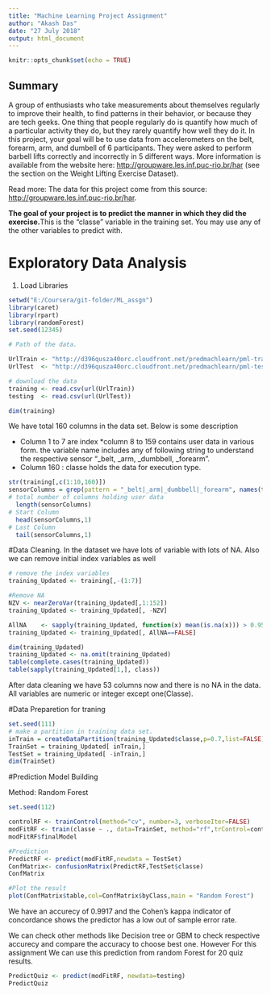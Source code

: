 ```yaml
---
title: "Machine Learning Project Assignment"
author: "Akash Das"
date: "27 July 2018"
output: html_document
---
```


```r
knitr::opts_chunk$set(echo = TRUE)
```

## Summary
A group of enthusiasts who take measurements about themselves regularly to improve their health, to find patterns in their behavior, or because they are tech geeks. One thing that people regularly do is quantify how much of a particular activity they do, but they rarely quantify how well they do it. In this project, your goal will be to use data from accelerometers on the belt, forearm, arm, and dumbell of 6 participants. They were asked to perform barbell lifts correctly and incorrectly in 5 different ways. More information is available from the website here: <http://groupware.les.inf.puc-rio.br/har> (see the section on the Weight Lifting Exercise Dataset).

Read more: The data for this project come from this source: <http://groupware.les.inf.puc-rio.br/har>.

**The goal of your project is to predict the manner in which they did the exercise.**This is the "classe" variable in the training set. You may use any of the other variables to predict with.

# Exploratory Data Analysis

1. Load Libraries
```r
setwd("E:/Coursera/git-folder/ML_assgn")
library(caret)
library(rpart)
library(randomForest)
set.seed(12345)

```



```r
# Path of the data.

UrlTrain <- "http://d396qusza40orc.cloudfront.net/predmachlearn/pml-training.csv"
UrlTest  <- "http://d396qusza40orc.cloudfront.net/predmachlearn/pml-testing.csv"

# download the data
training <- read.csv(url(UrlTrain))
testing  <- read.csv(url(UrlTest))

dim(training)


```


We have total 160 columns in the data set. Below is some description

* Column 1 to 7 are index
*column 8 to 159 contains user data in various form. the variable name includes any of following string to understand the respective sensor "_belt, _arm, _dumbbell, _forearm".
* Column 160 : classe holds the data for execution type. 


```r
str(training[,c(1:10,160)])
sensorColumns = grep(pattern = "_belt|_arm|_dumbbell|_forearm", names(training))
# total number of columns holding user data 
  length(sensorColumns)
# Start Column  
  head(sensorColumns,1)
# Last Column  
  tail(sensorColumns,1)
```

#Data Cleaning.
In the dataset we have lots of variable with lots of NA. Also we can remove initial index variables as well


```r
# remove the index variables
training_Updated <- training[,-(1:7)]

#Remove NA
NZV <- nearZeroVar(training_Updated[,1:152])
training_Updated <- training_Updated[, -NZV]

AllNA    <- sapply(training_Updated, function(x) mean(is.na(x))) > 0.95
training_Updated <- training_Updated[, AllNA==FALSE]

dim(training_Updated)
training_Updated <- na.omit(training_Updated) 
table(complete.cases(training_Updated))
table(sapply(training_Updated[1,], class))

```

After data cleaning we have 53 columns now and there is no NA in the data. All variables are numeric or integer except one(Classe).

#Data Preparetion for traning 
```r
set.seed(111)
# make a partition in training data set.
inTrain = createDataPartition(training_Updated$classe,p=0.7,list=FALSE)
TrainSet = training_Updated[ inTrain,]
TestSet = training_Updated[ -inTrain,]
dim(TrainSet)

```


#Prediction Model Building

Method: Random Forest

```r
set.seed(112)

controlRF <- trainControl(method="cv", number=3, verboseIter=FALSE)
modFitRF <- train(classe ~ ., data=TrainSet, method="rf",trControl=controlRF)
modFitRF$finalModel

#Prediction
PredictRF <- predict(modFitRF,newdata = TestSet)
ConfMatrix<- confusionMatrix(PredictRF,TestSet$classe)
ConfMatrix

#Plot the result
plot(ConfMatrix$table,col=ConfMatrix$byClass,main = "Random Forest")

```

We have an accurecy of 0.9917 and the Cohen's kappa indicator of concordance shows the predictor has a low out of sample error rate. 

We can check other methods like Decision tree or GBM to check respective accurecy and compare the accuracy to choose best one. However For this assignment We can use this prediction from random Forest for 20 quiz results.



```r
PredictQuiz <- predict(modFitRF, newdata=testing)
PredictQuiz

```

